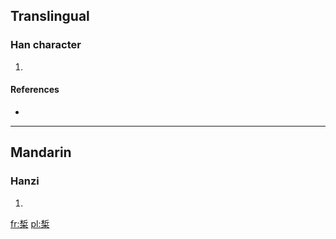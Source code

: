 ==Translingual==

===Han character===
{{Han char|rn=75|rad=木|as=08|sn=12|four=|canj=木中木 (DLD)}}

# {{defn|Han|sort=木08}}

====References====
* {{Han ref|kx=0537.131|hdz=21227.030|uh=691E|ud=26910}}

----

==Mandarin==

===Hanzi===
{{cmn-hanzi|pin=[[xì]] ([[xi4]])|wg=hsi<sup>4</sup>}}

# {{defn|lang=cmn|sort=木08}}

[[fr:椞]]
[[pl:椞]]